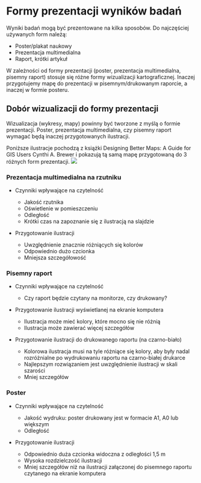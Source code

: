# Formy prezentacji wyników badań

Wyniki badań mogą być prezentowane na kilka sposobów. Do najczęściej używanych form należą:

-   Poster/plakat naukowy
-   Prezentacja multimedialna
-   Raport, krótki artykuł

W zależności od formy prezentacji (poster, prezentacja multimedialna, pisemny raport) stosuje się różne formy wizualizacji kartograficznej. Inaczej przygotujemy mapę do prezentacji w pisemnym/drukowanym raporcie, a inaczej w formie posteru.

## Dobór wizualizacji do formy prezentacji

Wizualizacja (wykresy, mapy) powinny być tworzone z myślą o formie prezentacji. Poster, prezentacja multimedialna, czy pisemny raport wymagać będą inaczej przygotowanych ilustracji.

Poniższe ilustracje pochodzą z książki Designing Better Maps: A Guide for GIS Users Cynthi A. Brewer i pokazują tą samą mapę przygotowaną do 3 różnych form prezentacji. ![](figures/brewer.png)

### Prezentacja multimedialna na rzutniku

-   Czynniki wpływające na czytelność

    -   Jakość rzutnika
    -   Oświetlenie w pomieszczeniu
    -   Odległość
    -   Krótki czas na zapoznanie się z ilustracją na slajdzie

-   Przygotowanie ilustracji

    -   Uwzględnienie znacznie różniących się kolorów
    -   Odpowiednio dużo czcionka
    -   Mniejsza szczegółowość

### Pisemny raport

-   Czynniki wpływające na czytelność

    -   Czy raport będzie czytany na monitorze, czy drukowany?

-   Przygotowanie ilustracji wyświetlanej na ekranie komputera

    -   Ilustracja może mieć kolory, które mocno się nie różnią
    -   Ilustracja może zawierać więcej szczegółów

-   Przygotowanie ilustracji do drukowanego raportu (na czarno-biało)

    -   Kolorowa ilustracja musi na tyle różniące się kolory, aby były nadal rozróżnialne po wydrukowaniu raportu na czarno-białej drukarce
    -   Najlepszym rozwiązaniem jest uwzględnienie ilustracji w skali szarości
    -   Mniej szczegółów

### Poster

-   Czynniki wpływające na czytelność

    -   Jakość wydruku: poster drukowany jest w formacie A1, A0 lub większym
    -   Odległość

-   Przygotowanie ilustracji

    -   Odpowiednio duża czcionka widoczna z odległości 1,5 m
    -   Wysoka rozdzielczość ilustracji
    -   Mniej szczegółów niż na ilustracji załączonej do pisemnego raportu czytanego na ekranie komputera
